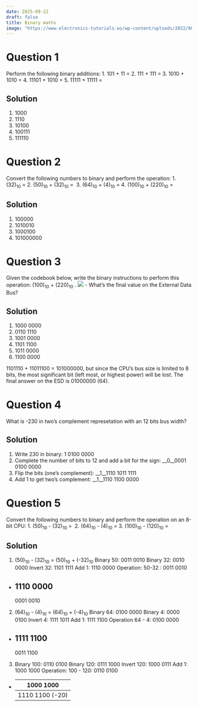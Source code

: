 ```yaml
---
date: 2025-09-22
draft: false
title: Binary maths
image: "https://www.electronics-tutorials.ws/wp-content/uploads/2022/08/binary-numbers.jpg?fit=4000%2C4000?fit=355,226"
---
```


# Question 1

Perform the following binary additions: 
1. 101 + 11 = 
2. 111 + 111 =
3. 1010 + 1010 =
4. 11101 + 1010 =
5. 11111 + 11111 =

::: {.callout-tip icon="false" collapse="true"}
## Solution 
1. 1000
2. 1110
3. 10100
4. 100111
5. 111110

::: 

# Question 2
Convert the following numbers to binary and perform the operation:
1. (32)~10~ =
2. (50)~10~ + (32)~10~ = 
3. (64)~10~ + (4)~10~ =
4. (100)~10~ + (220)~10~ =

::: {.callout-tip icon="false" collapse="true"}
## Solution 
1. 100000
2. 1010010
3. 1000100
4. 101000000
::: 

# Question 3
Given the codebook below, write the binary instructions to perform this operation: 
(100)~10~ + (220)~10~ .
![](_assets/understanding-cpus17.png)
- What's the final value on the External Data Bus?

::: {.callout-tip icon="false" collapse="true"}
## Solution 
1. 1000 0000
2. 0110 1110
3. 1001 0000
4. 1101 1100
5. 1011 0000
6. 1100 0000 

1101110 + 11011100 = 101000000, but since the CPU's bus size is limited to 8 bits, the most significant bit (left most, or highest power) will be lost. The final answer on the ESD is 01000000 (64).
::: 

# Question 4
What is -230 in two's complement represetation with an 12 bits bus width? 

::: {.callout-tip icon="false" collapse="true"}
## Solution 

1. Write 230 in binary: 1 0100 0000
2. Complete the number of bits to 12 and add a bit for the sign: __0__0001 0100 0000
3. Flip the bits (one's complement):  __1__1110 1011 1111
4. Add 1 to get two's complement: __1__1110 1100 0000
::: 

# Question 5
Convert the following numbers to binary and perform the operation on an 8-bit CPU:
1. (50)~10~ - (32)~10~ = 
2. (64)~10~ - (4)~10~ =
3. (100)~10~ - (120)~10~ =


::: {.callout-tip icon="false" collapse="true"}
## Solution 
1. (50)~10~ - (32)~10~ = (50)~10~ + (-32)~10~
Binary 50: 0011 0010
Binary 32: 0010 0000
Invert 32: 1101 1111
Add 1:     1110 0000
Operation: 50-32 :
 0011 0010
+
 1110 0000
 ----------
 0001 0010

2. (64)~10~ - (4)~10~ = (64)~10~ + (-4)~10~
Binary 64: 0100 0000
Binary 4:  0000 0100
Invert 4:  1111 1011
Add 1:     1111 1100
Operation 64 - 4:
  0100 0000
+ 1111 1100
------------
  0011  1100


3.
Binary 100: 0110 0100
Binary 120: 0111 1000
Invert 120: 1000 0111
Add 1:      1000 1000
Operation: 100 - 120:
 0110 0100
+ 
 1000 1000
 ---------
 1110 1100  (-20)

::: 